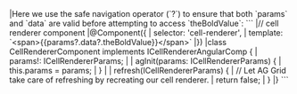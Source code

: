 <framework-specific-section frameworks="angular">
|Here we use the safe navigation operator (`?`) to ensure that both `params` and `data` are valid before attempting to access `theBoldValue`:
</framework-specific-section>

<framework-specific-section frameworks="angular">
```
|// cell renderer component  
|@Component({
|    selector: 'cell-renderer',
|    template: `&lt;span>{{params?.data?.theBoldValue}}&lt;/span>`
|})
|class CellRendererComponent implements ICellRendererAngularComp {
|    params!: ICellRendererParams;
|
|    agInit(params: ICellRendererParams) {
|        this.params = params;
|    }
|
|    refresh(ICellRendererParams) {
|        // Let AG Grid take care of refreshing by recreating our cell renderer.
|        return false;
|    }
|}
```
</framework-specific-section>